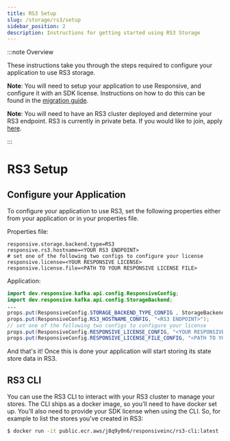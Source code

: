 ```yaml
---
title: RS3 Setup
slug: /storage/rs3/setup
sidebar_position: 2
description: Instructions for getting started using RS3 Storage
---
```


:::note Overview

These instructions take you through the steps required to configure your application to use RS3 storage.

__Note__: You will need to setup your application to use Responsive, and configure it with an SDK license. Instructions on how to do this can be found in the [migration guide](/sdk/migrate).

__Note__: You will need to have an RS3 cluster deployed and determine your RS3 endpoint. RS3 is currently in private beta. If you would like to join, apply [here](https://www.responsive.dev/rs3-storage).

:::

# RS3 Setup

## Configure your Application

To configure your application to use RS3, set the following properties either from your application or in your properties file.

Properties file:

```
responsive.storage.backend.type=RS3
responsive.rs3.hostname=<YOUR RS3 ENDPOINT>
# set one of the following two configs to configure your license
responsive.license=<YOUR RESPONSIVE LICENSE>
responsive.license.file=<PATH TO YOUR RESPONSIVE LICENSE FILE>
```

Application:

```java
import dev.responsive.kafka.api.config.ResponsiveConfig;
import dev.responsive.kafka.api.config.StorageBackend;
...
props.put(ResponsiveConfig.STORAGE_BACKEND_TYPE_CONFIG , StorageBackend.RS3);
props.put(ResponsiveConfig.RS3_HOSTNAME_CONFIG, "<RS3 ENDPOINT>");
// set one of the following two configs to configure your license
props.put(ResponsiveConfig.RESPONSIVE_LICENSE_CONFIG, "<YOUR RESPONSIVE LICENSE>");
props.put(ResponsiveConfig.RESPONSIVE_LICENSE_FILE_CONFIG, "<PATH TO YOUR RESPONSIVE LICENSE FILE>");
```

And that's it! Once this is done your application will start storing its state store data in RS3.

## RS3 CLI

You can use the RS3 CLI to interact with your RS3 cluster to manage your stores. The CLI ships as a docker image, so you'll need to have docker set up. You'll also need to provide your SDK license when using the CLI. So, for example to list the stores you've created in RS3:

```bash
$ docker run -it public.ecr.aws/j8q9y0n6/responsiveinc/rs3-cli:latest -l `cat <PATH TO YOUR RESPONSIVE LICENSE FILE>`  --endpoint https://<YOUR RS3 ENDPOINT> list-stores -d
```
